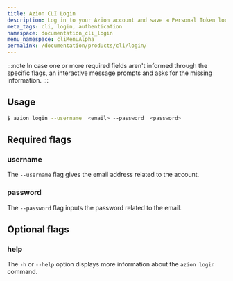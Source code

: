 ```yaml
---
title: Azion CLI Login
description: Log in to your Azion account and save a Personal Token locally to authorize CLI commands.
meta_tags: cli, login, authentication
namespace: documentation_cli_login
menu_namespace: cliMenuAlpha
permalink: /documentation/products/cli/login/
---
```


:::note 
In case one or more required fields aren't informed through the specific flags, an interactive message prompts and asks for the missing information.
:::

## Usage

```bash
$ azion login --username  <email> --password  <password>
```

## Required flags

### username

The `--username` flag gives the email address related to the account.

### password

The `--password` flag inputs the password related to the email.


## Optional flags

### help

The `-h` or `--help` option displays more information about the `azion login` command.
